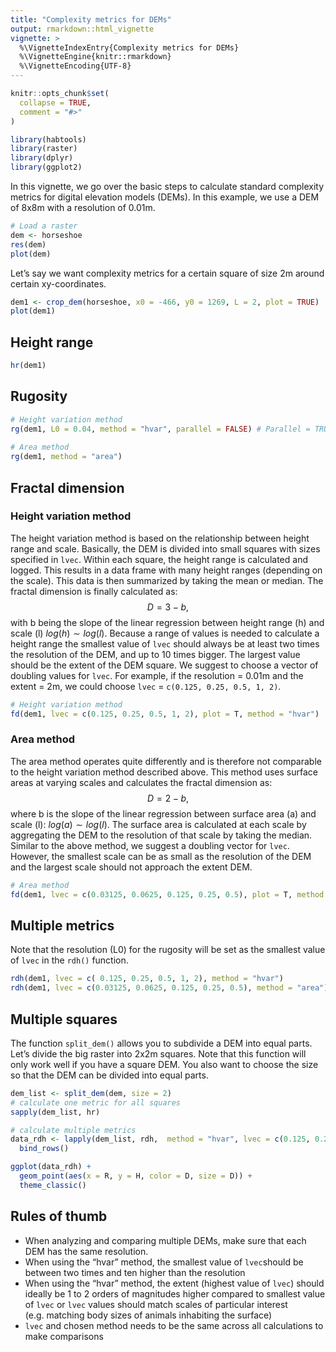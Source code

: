 ```yaml
---
title: "Complexity metrics for DEMs"
output: rmarkdown::html_vignette
vignette: >
  %\VignetteIndexEntry{Complexity metrics for DEMs}
  %\VignetteEngine{knitr::rmarkdown}
  %\VignetteEncoding{UTF-8}
---
```


```r
knitr::opts_chunk$set(
  collapse = TRUE,
  comment = "#>"
)
```

```r
library(habtools)
library(raster)
library(dplyr)
library(ggplot2)
```

In this vignette, we go over the basic steps to calculate standard complexity metrics for digital elevation models (DEMs).
In this example, we use a DEM of 8x8m with a resolution of 0.01m.

```r
# Load a raster
dem <- horseshoe
res(dem)
plot(dem)
```
Let's say we want complexity metrics for a certain square of size 2m around certain xy-coordinates.
```r
dem1 <- crop_dem(horseshoe, x0 = -466, y0 = 1269, L = 2, plot = TRUE)
plot(dem1)
```

## Height range

```r
hr(dem1)
```

## Rugosity

```r
# Height variation method
rg(dem1, L0 = 0.04, method = "hvar", parallel = FALSE) # Parallel = TRUE enables parallel processing using multiple cores to speed up the calculations using the height variation method. Only use this if you have a powerful computer with at least four cores. 
           
# Area method
rg(dem1, method = "area")
```

## Fractal dimension

### Height variation method

The height variation method is based on the relationship between height range and scale. 
Basically, the DEM is divided into small squares with sizes specified in `lvec`. Within each square, the height range is calculated and logged. This results in a data frame with many height ranges (depending on the scale). This data is then summarized by taking the mean or median. The fractal dimension is finally calculated as:
$$D = 3- b,$$
with b being the slope of the linear regression between height range (h) and scale (l) $log(h) \sim log(l)$.
Because a range of values is needed to calculate a height range the smallest value of `lvec` should always be at least two times the resolution of the DEM, and up to 10 times bigger. The largest value should be the extent of the DEM square. We suggest to choose a vector of doubling values for `lvec`. For example, if the resolution = 0.01m and the extent = 2m, we could choose `lvec` = `c(0.125, 0.25, 0.5, 1, 2)`.
```r
# Height variation method
fd(dem1, lvec = c(0.125, 0.25, 0.5, 1, 2), plot = T, method = "hvar")

```

### Area method
The area method operates quite differently and is therefore not comparable to the height variation method described above. This method uses surface areas at varying scales and calculates the fractal dimension as: 
$$D = 2 - b,$$
where b is the slope of the linear regression between surface area (a) and scale (l): $log(a) \sim log(l)$.
The surface area is calculated at each scale by aggregating the DEM to the resolution of that scale by taking the median. 
Similar to the above method, we suggest a doubling vector for `lvec`. However, the smallest scale can be as small as the resolution of the DEM and the largest scale should not approach the extent DEM. 

```r
# Area method
fd(dem1, lvec = c(0.03125, 0.0625, 0.125, 0.25, 0.5), plot = T, method = "area")
```


## Multiple metrics
Note that the resolution (L0) for the rugosity will be set as the smallest value of `lvec` in the `rdh()` function.
```r
rdh(dem1, lvec = c( 0.125, 0.25, 0.5, 1, 2), method = "hvar")
rdh(dem1, lvec = c(0.03125, 0.0625, 0.125, 0.25, 0.5), method = "area")
```

## Multiple squares
The function `split_dem()` allows you to subdivide a DEM into equal parts. Let's divide the big raster into 2x2m squares. 
Note that this function will only work well if you have a square DEM. You also want to choose the size so that the DEM can be divided into equal parts.
```r
dem_list <- split_dem(dem, size = 2)
# calculate one metric for all squares
sapply(dem_list, hr)

# calculate multiple metrics
data_rdh <- lapply(dem_list, rdh,  method = "hvar", lvec = c(0.125, 0.25, 0.5, 1, 2)) %>%
  bind_rows()

```

```r
ggplot(data_rdh) +
  geom_point(aes(x = R, y = H, color = D, size = D)) +
  theme_classic()
```


## Rules of thumb

- When analyzing and comparing multiple DEMs, make sure that each DEM has the same resolution. 
- When using the "hvar" method, the smallest value of `lvec`should be between two times and ten higher than the resolution 
- When using the "hvar" method, the extent (highest value of `lvec`) should ideally be 1 to 2 orders of magnitudes higher compared to smallest value of `lvec` or `lvec` values should match scales of particular interest (e.g. matching body sizes of animals inhabiting the surface)
- `lvec` and chosen method needs to be the same across all calculations to make comparisons




